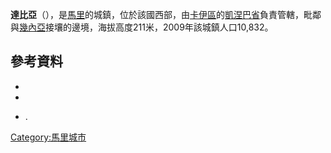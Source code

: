 '''達比亞'''（{{lang-fr|Dabia}}），是[[馬里|馬里]]的城鎮，位於該國西部，由[[卡伊區|卡伊區]]的[[凱涅巴省|凱涅巴省]]負責管轄，毗鄰與[[幾內亞|幾內亞]]接壤的邊境，海拔高度211米，2009年該城鎮人口10,832。

==參考資料==
*{{citation | url=http://instat.gov.ml/documentation/kayes.pdf | publisher=République de Mali: Institut National de la Statistique | title=Resultats Provisoires RGPH 2009 (Région de Kayes) | language=fr | accessdate=2015-07-17 | archive-date=2012-09-19 | archive-url=https://www.webcitation.org/6AnXrhnbD?url=http://instat.gov.ml/documentation/kayes.pdf | dead-url=yes }}
*{{citation | title=Communes de la Région de Kayes | publisher=Ministère de l’administration territoriale et des collectivités locales, République du Mali | url=http://www.matcl.gov.ml/pdf/ComRegKayes.pdf | language=fr | deadurl=yes | archiveurl=https://www.webcitation.org/6AnYG9eqc?url=http://www.matcl.gov.ml/pdf/ComRegKayes.pdf | archivedate=2012-09-19 }}
*{{citation | title=Plan de Sécurité Alimentaire Commune Rurale de Dabia 2007-2011 | publisher=Commissariat à la Sécurité Alimentaire, République du Mali, USAID-Mali | year=2006 | url=http://www.aec.msu.edu/fs2/mali_fd_strtgy/plans/kayes/kenieba/psa_dabia.pdf | language=fr | deadurl=yes | archiveurl=https://web.archive.org/web/20120908121758/http://www.aec.msu.edu/fs2/mali_fd_strtgy/plans/kayes/kenieba/psa_dabia.pdf | archivedate=2012年9月8日 | df= }}.

{{Coord|12|40|17|N|11|8|15|W|display=title}}

{{卡伊區}}

[[Category:馬里城市|Category:馬里城市]]


{{Mali-geo-stub}}
